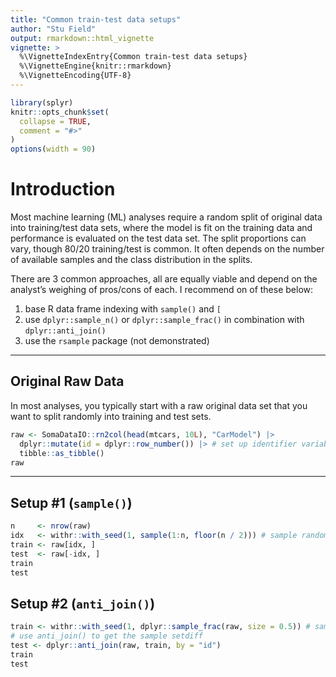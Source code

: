 ```yaml
---
title: "Common train-test data setups"
author: "Stu Field"
output: rmarkdown::html_vignette
vignette: >
  %\VignetteIndexEntry{Common train-test data setups}
  %\VignetteEngine{knitr::rmarkdown}
  %\VignetteEncoding{UTF-8}
---
```


```r
library(splyr)
knitr::opts_chunk$set(
  collapse = TRUE,
  comment = "#>"
)
options(width = 90)
```


# Introduction

Most machine learning (ML) analyses require a random split of original data
into training/test data sets, where the model is fit on the training data
and performance is evaluated on the test data set. The split proportions can
vary, though 80/20 training/test is common. It often depends on the number of
available samples and the class distribution in the splits.

There are 3 common approaches, all are equally viable and depend on the 
analyst's weighing of pros/cons of each. I recommend on of these below:

1. base R data frame indexing with `sample()` and `[`
1. use `dplyr::sample_n()` or `dplyr::sample_frac()` in
   combination with `dplyr::anti_join()`
1. use the `rsample` package (not demonstrated)

---------

## Original Raw Data

In most analyses, you typically start with a raw original data set that
you want to split randomly into training and test sets.

```r
raw <- SomaDataIO::rn2col(head(mtcars, 10L), "CarModel") |>
  dplyr::mutate(id = dplyr::row_number()) |> # set up identifier variable for the join
  tibble::as_tibble()
raw
```

---------

## Setup #1 (`sample()`)
```r
n     <- nrow(raw)
idx   <- withr::with_seed(1, sample(1:n, floor(n / 2))) # sample random 50% (n = 5)
train <- raw[idx, ]
test  <- raw[-idx, ]
train
test
```


## Setup #2 (`anti_join()`)
```r
train <- withr::with_seed(1, dplyr::sample_frac(raw, size = 0.5)) # sample random 50% (n = 5)
# use anti_join() to get the sample setdiff
test <- dplyr::anti_join(raw, train, by = "id")
train
test
```
